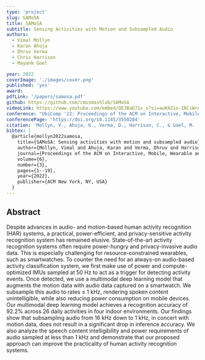 ```yaml
---
type: 'project'
slug: SAMoSA
title: SAMoSA
subtitle: Sensing Activities with Motion and Subsampled Audio
authors:
  - Vimal Mollyn
  - Karan Ahuja
  - Dhruv Verma
  - Chris Harrison
  - Mayank Goel

year: 2022
coverImage: './images/cover.png'
published: 'yes'
award:
pdfLink: '/papers/samosa.pdf'
github: https://github.com/cmusmashlab/SAMoSA
videoLink: https://www.youtube.com/embed/QEJBaD71x_s?si=auK0Zio-IBCiWrnW
conference: "UbiComp '22: Proceedings of the ACM on Interactive, Mobile, Wearable and Ubiquitous Technologies"
conferencePage: 'https://doi.org/10.1145/3550284'
citation: 'Mollyn, V., Ahuja, K., Verma, D., Harrison, C., & Goel, M. (2022). SAMoSA: Sensing activities with motion and subsampled audio. Proceedings of the ACM on Interactive, Mobile, Wearable and Ubiquitous Technologies, 6(3), 1-19.'
bibtex: |
  @article{mollyn2022samosa,
    title={SAMoSA: Sensing activities with motion and subsampled audio},
    author={Mollyn, Vimal and Ahuja, Karan and Verma, Dhruv and Harrison, Chris and Goel, Mayank},
    journal={Proceedings of the ACM on Interactive, Mobile, Wearable and Ubiquitous Technologies},
    volume={6},
    number={3},
    pages={1--19},
    year={2022},
    publisher={ACM New York, NY, USA}
  }
---
```


## Abstract

Despite advances in audio- and motion-based human activity recognition (HAR) systems, a practical, power-efficient, and privacy-sensitive activity recognition system has remained elusive. State-of-the-art activity recognition systems often require power-hungry and privacy-invasive audio data. This is especially challenging for resource-constrained wearables, such as smartwatches. To counter the need for an always-on audio-based activity classification system, we first make use of power and compute-optimized IMUs sampled at 50 Hz to act as a trigger for detecting activity events. Once detected, we use a multimodal deep learning model that augments the motion data with audio data captured on a smartwatch. We subsample this audio to rates ≤ 1 kHz, rendering spoken content unintelligible, while also reducing power consumption on mobile devices. Our multimodal deep learning model achieves a recognition accuracy of 92.2% across 26 daily activities in four indoor environments. Our findings show that subsampling audio from 16 kHz down to 1 kHz, in concert with motion data, does not result in a significant drop in inference accuracy. We also analyze the speech content intelligibility and power requirements of audio sampled at less than 1 kHz and demonstrate that our proposed approach can improve the practicality of human activity recognition systems.
